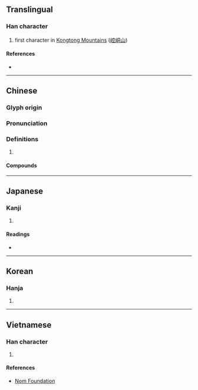 {{character info/new}}
==Translingual==

===Han character===
{{Han char|rn=46|rad=山|as=08|sn=11|four=23711|canj=UJCM|ids=⿰山空}}

# first character in [[w:Kongtong Mountains|Kongtong Mountains]] ([[崆峒山]])

====References====
* {{Han ref|kx=0312.310|dkj=08146|dj=0613.120|hdz=10783.030|uh=5D06|ud=23814|bh=B153|bd=45395}}

----

==Chinese==
{{zh-forms}}

===Glyph origin===
{{Han etym}}

===Pronunciation===
{{zh-pron
|m=kōng
|c=hung1
|mc=y
|oc=y
|cat=
}}

===Definitions===
{{zh-hanzi}}

# {{rfdef|lang=zh}}

====Compounds====
{{zh-der|崆峒|崆峒山}}

----

==Japanese==

===Kanji===
{{ja-kanji|grade=|rs=山08}}

# {{defn|lang=ja|sort=山08}}

====Readings====
* {{ja-readings|on=[[こう]] (kō), [[く]] (ku)|kun=}}

----

==Korean==

===Hanja===
{{ko-hanja|hangeul=공|rv=gong|mr=kong}}

# {{defn|lang=ko|sort=山08}}

----

==Vietnamese==

===Han character===
{{vi-readings|rs=山08|hanviet=không}}

# {{defn|lang=vi|sort=山08}}

====References====
* [http://nomfoundation.org/common/nom_details.php?codepoint=5d06 Nom Foundation]